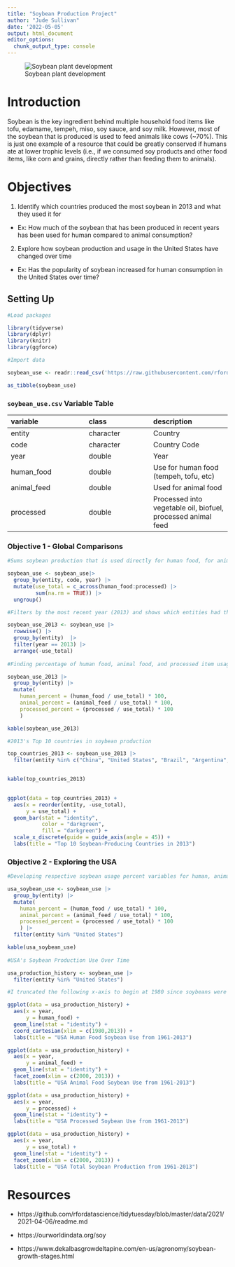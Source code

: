 ```yaml
---
title: "Soybean Production Project"
author: "Jude Sullivan"
date: '2022-05-05'
output: html_document
editor_options: 
  chunk_output_type: console
---
```

![Soybean plant development](images/soybean_development.jpg)

# Introduction

Soybean is the key ingredient behind multiple household food items like tofu, edamame, tempeh, miso, soy sauce, and soy milk. However, most of the soybean that is produced is used to feed animals like cows (~70%). This is just one example of a resource that could be greatly conserved if humans ate at lower trophic levels (i.e., if we consumed soy products and other food items, like corn and grains, directly rather than feeding them to animals). 



# Objectives

1. Identify which countries produced the most soybean in 2013 and what they used it for

+ Ex: How much of the soybean that has been produced in recent years has been used for human compared to animal consumption? 

2. Explore how soybean production and usage in the United States have changed over time

+ Ex: Has the popularity of soybean increased for human consumption in the United States over time?



## Setting Up

```r
#Load packages

library(tidyverse)
library(dplyr)
library(knitr)
library(ggforce)
```


```r
#Import data

soybean_use <- readr::read_csv('https://raw.githubusercontent.com/rfordatascience/tidytuesday/master/data/2021/2021-04-06/soybean_use.csv')

as_tibble(soybean_use)
```


### `soybean_use.csv` Variable Table

|variable    |class     |description |
|:-----------|:---------|:-----------|
|entity      |character | Country|
|code        |character | Country Code |
|year        |double    | Year |
|human_food  |double    | Use for human food (tempeh, tofu, etc) |
|animal_feed |double    | Used for animal food |
|processed   |double    | Processed into vegetable oil, biofuel, processed animal feed |



### Objective 1 - Global Comparisons


```r
#Sums soybean production that is used directly for human food, for animal food, and that is processed into other items

soybean_use <- soybean_use|> 
  group_by(entity, code, year) |> 
  mutate(use_total = c_across(human_food:processed) |> 
         sum(na.rm = TRUE)) |> 
  ungroup()

#Filters by the most recent year (2013) and shows which entities had the greatest combined soybean production

soybean_use_2013 <- soybean_use |> 
  rowwise() |> 
  group_by(entity)  |>
  filter(year == 2013) |> 
  arrange(-use_total) 
 
#Finding percentage of human food, animal food, and processed item usage from the total

soybean_use_2013 |> 
  group_by(entity) |> 
  mutate(
    human_percent = (human_food / use_total) * 100,
    animal_percent = (animal_feed / use_total) * 100,
    processed_percent = (processed / use_total) * 100
    )

kable(soybean_use_2013)

#2013's Top 10 countries in soybean production 

top_countries_2013 <- soybean_use_2013 |> 
  filter(entity %in% c("China", "United States", "Brazil", "Argentina", "India", "Germany", "Mexico", "Spain", "Paraguay", "Japan")) 


kable(top_countries_2013)
  

ggplot(data = top_countries_2013) +
  aes(x = reorder(entity, -use_total),
      y = use_total) +
  geom_bar(stat = "identity",
           color = "darkgreen",
           fill = "darkgreen") +
  scale_x_discrete(guide = guide_axis(angle = 45)) +
  labs(title = "Top 10 Soybean-Producing Countries in 2013")


```



### Objective 2 - Exploring the USA


```r
#Developing respective soybean usage percent variables for human, animal, and processed products

usa_soybean_use <- soybean_use |> 
  group_by(entity) |> 
  mutate(
    human_percent = (human_food / use_total) * 100,
    animal_percent = (animal_feed / use_total) * 100,
    processed_percent = (processed / use_total) * 100
    ) |> 
  filter(entity %in% "United States") 

kable(usa_soybean_use)
  
#USA's Soybean Production Use Over Time

usa_production_history <- soybean_use |> 
  filter(entity %in% "United States")

#I truncated the following x-axis to begin at 1980 since soybeans were not used for human food until 1983

ggplot(data = usa_production_history) +
  aes(x = year,
      y = human_food) +
  geom_line(stat = "identity") +
  coord_cartesian(xlim = c(1980,2013)) +
  labs(title = "USA Human Food Soybean Use from 1961-2013")

ggplot(data = usa_production_history) +
  aes(x = year,
      y = animal_feed) +
  geom_line(stat = "identity") +
  facet_zoom(xlim = c(2000, 2013)) +
  labs(title = "USA Animal Food Soybean Use from 1961-2013")

ggplot(data = usa_production_history) +
  aes(x = year,
      y = processed) +
  geom_line(stat = "identity") +
  labs(title = "USA Processed Soybean Use from 1961-2013")

ggplot(data = usa_production_history) +
  aes(x = year,
      y = use_total) +
  geom_line(stat = "identity") +
  facet_zoom(xlim = c(2000, 2013)) +
  labs(title = "USA Total Soybean Production from 1961-2013")

```



# Resources


- https://github.com/rfordatascience/tidytuesday/blob/master/data/2021/2021-04-06/readme.md

- https://ourworldindata.org/soy

- https://www.dekalbasgrowdeltapine.com/en-us/agronomy/soybean-growth-stages.html


